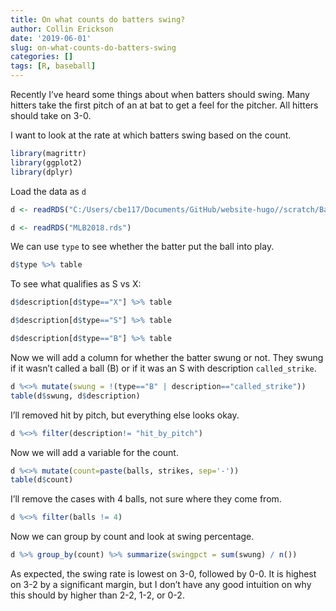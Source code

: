```yaml
---
title: On what counts do batters swing?
author: Collin Erickson
date: '2019-06-01'
slug: on-what-counts-do-batters-swing
categories: []
tags: [R, baseball]
---
```


Recently I've heard some things about when batters should swing.
Many hitters take the first pitch of an at bat to get a feel for the pitcher.
All hitters should take on 3-0.

I want to look at the rate at which batters swing based on the count.


```r
library(magrittr)
library(ggplot2)
library(dplyr)
```


Load the data as `d`

```r
d <- readRDS("C:/Users/cbe117/Documents/GitHub/website-hugo//scratch/BaseballSavantData/MLB2018.rds")
```

```r
d <- readRDS("MLB2018.rds")
```

We can use `type` to see whether the batter put the ball into play.

```r
d$type %>% table
```

To see what qualifies as S vs X:

```r
d$description[d$type=="X"] %>% table
```

```r
d$description[d$type=="S"] %>% table
```

```r
d$description[d$type=="B"] %>% table
```

Now we will add a column for whether the batter swung or not.
They swung if it wasn't called a ball (B) or if it was an S
with description `called_strike`.

```r
d %<>% mutate(swung = !(type=="B" | description=="called_strike"))
table(d$swung, d$description)
```

I'll removed hit by pitch, but everything else looks okay.

```r
d %<>% filter(description!= "hit_by_pitch")
```

Now we will add a variable for the count.

```r
d %<>% mutate(count=paste(balls, strikes, sep='-'))
table(d$count)
```

I'll remove the cases with 4 balls, not sure where they come from.

```r
d %<>% filter(balls != 4) 
```

Now we can group by count and look at swing percentage.

```r
d %>% group_by(count) %>% summarize(swingpct = sum(swung) / n())
```

As expected, the swing rate is lowest on 3-0,
followed by 0-0.
It is highest on 3-2 by a significant margin,
but I don't have any good intuition on why
this should by higher than 2-2, 1-2, or 0-2.

